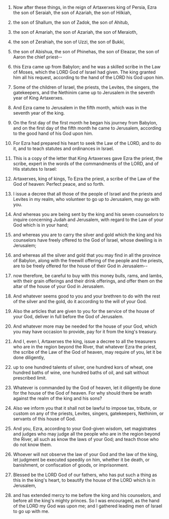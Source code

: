 
1. Now after these things, in the reign of Artaxerxes king of Persia, Ezra the son of Seraiah, the son of Azariah, the son of Hilkiah,

2. the son of Shallum, the son of Zadok, the son of Ahitub,

3. the son of Amariah, the son of Azariah, the son of Meraioth,

4. the son of Zerahiah, the son of Uzzi, the son of Bukki,

5. the son of Abishua, the son of Phinehas, the son of Eleazar, the son of Aaron the chief priest--

6. this Ezra came up from Babylon; and he was a skilled scribe in the Law of Moses, which the LORD God of Israel had given. The king granted him all his request, according to the hand of the LORD his God upon him.

7. Some of the children of Israel, the priests, the Levites, the singers, the gatekeepers, and the Nethinim came up to Jerusalem in the seventh year of King Artaxerxes.

8. And Ezra came to Jerusalem in the fifth month, which was in the seventh year of the king.

9. On the first day of the first month he began his journey from Babylon, and on the first day of the fifth month he came to Jerusalem, according to the good hand of his God upon him.

10. For Ezra had prepared his heart to seek the Law of the LORD, and to do it, and to teach statutes and ordinances in Israel.

11. This is a copy of the letter that King Artaxerxes gave Ezra the priest, the scribe, expert in the words of the commandments of the LORD, and of His statutes to Israel:

12. Artaxerxes, king of kings, To Ezra the priest, a scribe of the Law of the God of heaven: Perfect peace, and so forth.

13. I issue a decree that all those of the people of Israel and the priests and Levites in my realm, who volunteer to go up to Jerusalem, may go with you.

14. And whereas you are being sent by the king and his seven counselors to inquire concerning Judah and Jerusalem, with regard to the Law of your God which is in your hand;

15. and whereas you are to carry the silver and gold which the king and his counselors have freely offered to the God of Israel, whose dwelling is in Jerusalem;

16. and whereas all the silver and gold that you may find in all the province of Babylon, along with the freewill offering of the people and the priests, are to be freely offered for the house of their God in Jerusalem--

17. now therefore, be careful to buy with this money bulls, rams, and lambs, with their grain offerings and their drink offerings, and offer them on the altar of the house of your God in Jerusalem.

18. And whatever seems good to you and your brethren to do with the rest of the silver and the gold, do it according to the will of your God.

19. Also the articles that are given to you for the service of the house of your God, deliver in full before the God of Jerusalem.

20. And whatever more may be needed for the house of your God, which you may have occasion to provide, pay for it from the king's treasury.

21. And I, even I, Artaxerxes the king, issue a decree to all the treasurers who are in the region beyond the River, that whatever Ezra the priest, the scribe of the Law of the God of heaven, may require of you, let it be done diligently,

22. up to one hundred talents of silver, one hundred kors of wheat, one hundred baths of wine, one hundred baths of oil, and salt without prescribed limit.

23. Whatever is commanded by the God of heaven, let it diligently be done for the house of the God of heaven. For why should there be wrath against the realm of the king and his sons?

24. Also we inform you that it shall not be lawful to impose tax, tribute, or custom on any of the priests, Levites, singers, gatekeepers, Nethinim, or servants of this house of God.

25. And you, Ezra, according to your God-given wisdom, set magistrates and judges who may judge all the people who are in the region beyond the River, all such as know the laws of your God; and teach those who do not know them.

26. Whoever will not observe the law of your God and the law of the king, let judgment be executed speedily on him, whether it be death, or banishment, or confiscation of goods, or imprisonment.

27. Blessed be the LORD God of our fathers, who has put such a thing as this in the king's heart, to beautify the house of the LORD which is in Jerusalem,

28. and has extended mercy to me before the king and his counselors, and before all the king's mighty princes. So I was encouraged, as the hand of the LORD my God was upon me; and I gathered leading men of Israel to go up with me.


